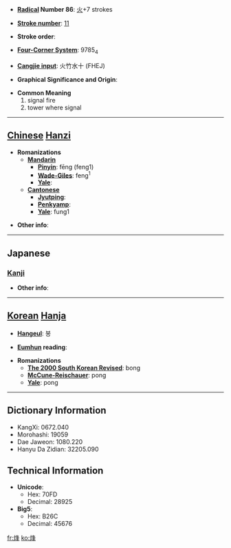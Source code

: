 * '''[[Wiktionary:Chinese radical index| Radical]] Number 86''': [[Wiktionary:Chinese radical index 火|火]]+7 strokes

* '''[[Wiktionary:Chinese total strokes index|Stroke number]]''': [[Wiktionary:Chinese total strokes index 11|11]]

* '''Stroke order''': 

* '''[[Wiktionary:Chinese four corner index|Four-Corner System]]''': 9785<sub>4</sub>

* '''[[Wiktionary:Chinese Cangjie index|Cangjie input]]''': 火竹水十 (FHEJ)

* '''Graphical Significance and Origin''': 

* '''Common Meaning'''
*#signal fire
*# tower where signal


----

== [[Chinese]] [[Hanzi]] ==

* '''Romanizations'''
** '''[[Mandarin]]'''
*** '''[[Pinyin]]''': fēng (feng1)
*** '''[[Wade-Giles]]''': feng<sup>1</sup>
*** '''[[Yale]]''': 
** '''[[Cantonese]]'''
*** '''[[Jyutping]]''':
*** '''[[Penkyamp]]''': 
*** '''[[Yale]]''': fung1

* '''Other info''': 

----

==Japanese==
===[[Kanji]]===
{{kanji|on readings=[[ほう]] (hō)
|kun readings=[[のろし]] (noroshi)
}}

* '''Other info''':  

----

== [[Korean]] [[Hanja]] ==

* '''[[Hangeul]]''': 봉

* '''[[Eumhun]] reading''': 

* '''Romanizations'''
** '''[[The 2000 South Korean Revised Romanization|The 2000 South Korean Revised]]''': bong
** '''[[McCune-Reischauer]]''': pong
** '''[[Yale]]''': pong

----

== Dictionary Information ==

* KangXi: 0672.040
* Morohashi: 19059
* Dae Jaweon: 1080.220
* Hanyu Da Zidian: 32205.090

== Technical Information ==

* '''Unicode''':
** Hex: 70FD
** Decimal: 28925
* '''Big5''':
** Hex: B26C
** Decimal: 45676

[[fr:烽]]
[[ko:烽]]